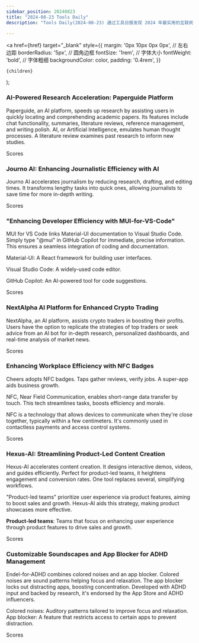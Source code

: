 ```yaml
---
sidebar_position: 20240823
title: "2024-08-23 Tools Daily"
description: "Tools Daily(2024-08-23) 通过工具日报发现 2024 年最实用的互联网软件、AI工具和产品！"

---
```



  <a
    href={href}
    target="_blank"
    style={{
      margin: '0px 10px 0px 0px', // 左右边距
      borderRadius: '5px', // 圆角边框
      fontSize: '1rem', // 字体大小
      fontWeight: 'bold', // 字体粗细
      backgroundColor: color,
      padding: '0.4rem',
    }}
  >
    {children}
  </a>
);

### AI-Powered Research Acceleration: Paperguide Platform

Paperguide, an AI platform, speeds up research by assisting users in quickly locating and comprehending academic papers. Its features include chat functionality, summaries, literature reviews, reference management, and writing polish. AI, or Artificial Intelligence, emulates human thought processes. A literature review examines past research to inform new studies.

<Link href="/news/2024/08/23/AIPowered-Research-Acceleration-Paperguide-Platform" color="#B0C4DE">Scores</Link>

### Journo AI: Enhancing Journalistic Efficiency with AI

Journo AI accelerates journalism by reducing research, drafting, and editing times. It transforms lengthy tasks into quick ones, allowing journalists to save time for more in-depth writing.

<Link href="/news/2024/08/23/Journo-AI-Enhancing-Journalistic-Efficiency-with-AI" color="#B0C4DE">Scores</Link>

### "Enhancing Developer Efficiency with MUI-for-VS-Code"

MUI for VS Code links Material-UI documentation to Visual Studio Code. Simply type "@mui" in GitHub Copilot for immediate, precise information. This ensures a seamless integration of coding and documentation.

Material-UI: A React framework for building user interfaces.

Visual Studio Code: A widely-used code editor.

GitHub Copilot: An AI-powered tool for code suggestions.

<Link href="/news/2024/08/23/Enhancing-Developer-Efficiency-with-MUIforVSCode" color="#B0C4DE">Scores</Link>

### NextAlpha AI Platform for Enhanced Crypto Trading

NextAlpha, an AI platform, assists crypto traders in boosting their profits. Users have the option to replicate the strategies of top traders or seek advice from an AI bot for in-depth research, personalized dashboards, and real-time analysis of market news.

<Link href="/news/2024/08/23/NextAlpha-AI-Platform-for-Enhanced-Crypto-Trading" color="#B0C4DE">Scores</Link>

### Enhancing Workplace Efficiency with NFC Badges

Cheers adopts NFC badges. Taps gather reviews, verify jobs. A super-app aids business growth.

NFC, Near Field Communication, enables short-range data transfer by touch. This tech streamlines tasks, boosts efficiency and morale.

NFC is a technology that allows devices to communicate when they're close together, typically within a few centimeters. It's commonly used in contactless payments and access control systems.

<Link href="/news/2024/08/23/Enhancing-Workplace-Efficiency-with-NFC-Badges" color="#B0C4DE">Scores</Link>

### Hexus-AI: Streamlining Product-Led Content Creation

Hexus-AI accelerates content creation. It designs interactive demos, videos, and guides efficiently. Perfect for product-led teams, it heightens engagement and conversion rates. One tool replaces several, simplifying workflows.

"Product-led teams" prioritize user experience via product features, aiming to boost sales and growth. Hexus-AI aids this strategy, making product showcases more effective.

**Product-led teams**: Teams that focus on enhancing user experience through product features to drive sales and growth.

<Link href="/news/2024/08/23/HexusAI-Streamlining-ProductLed-Content-Creation" color="#B0C4DE">Scores</Link>

### Customizable Soundscapes and App Blocker for ADHD Management

Endel-for-ADHD combines colored noises and an app blocker. Colored noises are sound patterns helping focus and relaxation. The app blocker locks out distracting apps, boosting concentration. Developed with ADHD input and backed by research, it's endorsed by the App Store and ADHD influencers.

Colored noises: Auditory patterns tailored to improve focus and relaxation.
App blocker: A feature that restricts access to certain apps to prevent distraction.

<Link href="/news/2024/08/23/Customizable-Soundscapes-and-App-Blocker-for-ADHD-Management" color="#B0C4DE">Scores</Link>

